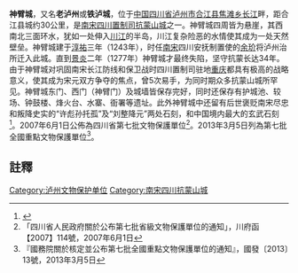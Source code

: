 {{msg:四川省文物保護單位
|名稱 = 神臂城遺址
|編號 = 4
|圖片 = 
|級別 = S7
|分類 = 
|時代 = [[宋代|宋代]]
|地点 = [[四川省|四川省]][[瀘州市|瀘州市]][[合江縣|合江縣]]
|坐標 =
|登錄 = 2007年6月1日
}}
{{msg:四川省文物保護單位
|名稱 = 神臂城遺址
|編號 = 7-0409-1-409
|圖片 = 
|級別 = 107
|分類 = 古遗址
|時代 = 南宋
|地点 = [[四川省|四川省]][[瀘州市|瀘州市]][[合江縣|合江縣]]
|坐標 =
|登錄 = 2013年3月5日
}}

'''神臂城'''，又名'''老泸州'''或'''铁泸城'''，位于[[中国|中国]][[四川省|四川省]][[泸州市|泸州市]][[合江县|合江县]][[焦滩乡|焦滩乡]][[长江|长江]]畔，距合江县城约30公里，是[[南宋|南宋]][[南宋四川置制司抗蒙山城|四川置制司抗蒙山城]]之一。神臂城四周皆为悬崖，其西南北三面环水，犹如一处伸入[[川江|川江]]的半岛，川江复杂险恶的水情使其成为一处天然壁垒。神臂城建于[[淳祐|淳祐]]三年（1243年），时任[[南宋|南宋]]四川安抚制置使的[[余玠|余玠]]将泸州治所迁入此城。直到[[景炎|景炎]]二年（1277年）神臂城才最终失陷，坚守抗蒙长达34年。由于神臂城对巩固南宋长江防线和保卫战时四川置制司驻地[[重庆|重庆]]都具有极高的战略意义，使其成为宋元双方争夺的焦点，曾5次易手，为同时期众多抗蒙山城所罕见。神臂城东门、西门（神臂门）及城墙皆保存完好，同时还保存有护城池、较场、钟鼓楼、烽火台、水寨、衙署等遗址。此外神臂城中还留有后世褒贬南宋尽忠和叛降史实的“许彪孙托孤”及“刘整降元”两处石刻，和中国境内最大的玄武石刻<ref>{{Cite journal|title= 宋元战争中四川的宋军山城及其现状|author =薛玉树|journal =四川文物|year =1993年|issue=第1期}}</ref>。2007年6月1日公佈為四川省第七批文物保護單位<ref>「四川省人民政府關於公布第七批省級文物保護單位的通知」，川府函【2007】114號，2007年6月1日</ref>。2013年3月5日列為第七批全國重點文物保護單位<ref>『國務院關於核定並公布第七批全國重點文物保護單位的通知』，國發〔2013〕13號，2013年3月5日</ref>。
==註釋==
{{reflist}}
{{四川全国重点文物保护单位}}
{{南宋四川抗蒙山城}}
[[Category:泸州文物保护单位|Category:泸州文物保护单位]]
[[Category:南宋四川抗蒙山城|Category:南宋四川抗蒙山城]]